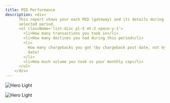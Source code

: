 ```yaml
---
title: MID Performance
description: <div>
      This report shows your each MID (gateway) and its details during the
      selected period.
      <ul className='list-disc pl-5 mt-2 space-y-1'>
        <li>How many transactions you took in</li>
        <li>How many declines you had during this period</li>
        <li>
          How many chargebacks you got (by chargeback post date, not by sales
          date)
        </li>
        <li>How much volume you took vs your monthly cap</li>
      </ul>
    </div>
---
```


<img
  className="block dark:hidden"
  src="/images/mid-performance.png"
  alt="Hero Light"
/>

<img
  className="hidden dark:block"
  src="/images/mid-performance-dark.png"
  alt="Hero Light"
/>